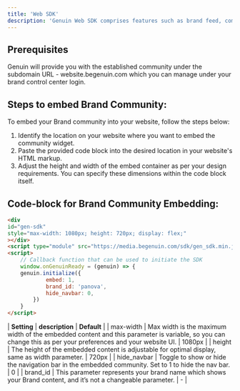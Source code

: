 ```yaml
---
title: 'Web SDK'
description: 'Genuin Web SDK comprises features such as brand feed, communities, and loops.'
---
```


## Prerequisites
Genuin will provide you with the established community under the subdomain URL - website.begenuin.com which you can manage under your brand control center login.

## Steps to embed Brand Community:
To embed your Brand community into your website, follow the steps below:
1. Identify the location on your website where you want to embed the community widget.
2. Paste the provided code block into the desired location in your website's HTML markup.
3. Adjust the height and width of the embed container as per your design requirements.
   You can specify these dimensions within the code block itself.

## Code-block for Brand Community Embedding:

```html
<div
id="gen-sdk"
style="max-width: 1080px; height: 720px; display: flex;"
></div>
<script type="module" src="https://media.begenuin.com/sdk/gen_sdk.min.js"></script>
<script>
	// Callback function that can be used to initiate the SDK
	window.onGenuinReady = (genuin) => {
	genuin.initialize({
			embed: 1,
			brand_id: 'panova',
			hide_navbar: 0,
		})
	}
</script>
```

| **Setting** | **description** | **Default** |
| max-width | Max width is the maximum width of the embedded content and this parameter is variable, so you can change this as per your preferences and your website UI. | 1080px |
| height | The height of the embedded content is adjustable for optimal display, same as width parameter. | 720px |
| hide_navbar | Toggle to show or hide the navigation bar in the embedded community. Set to 1 to hide the nav bar. | 0 |
| brand_id | This parameter represents your brand name which shows your Brand content, and it’s not a changeable parameter. | - |
